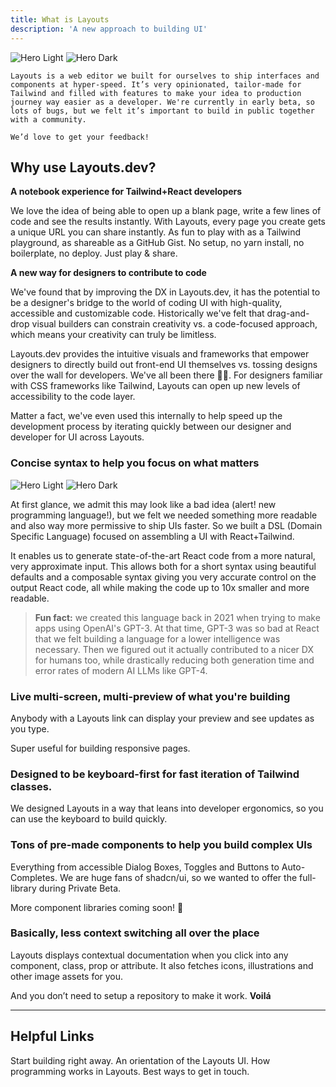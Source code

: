 ```yaml
---
title: What is Layouts
description: 'A new approach to building UI'
---
```


<img
  className="block dark:hidden"
  src="/images/hero-graphic-UI.svg"
  alt="Hero Light"
/>
<img
  className="hidden dark:block"
  src="/images/hero-graphic-UI.svg"
  alt="Hero Dark"
/>

    Layouts is a web editor we built for ourselves to ship interfaces and components at hyper-speed. It’s very opinionated, tailor-made for Tailwind and filled with features to make your idea to production journey way easier as a developer. We're currently in early beta, so lots of bugs, but we felt it’s important to build in public together with a community. 
    
    We’d love to get your feedback!

## Why use Layouts.dev?

**A notebook experience for Tailwind+React developers**

We love the idea of being able to open up a blank page, write a few lines of code and see the results instantly. 
With Layouts, every page you create gets a unique URL you can share instantly.
As fun to play with as a Tailwind playground, as shareable as a GitHub Gist.
No setup, no yarn install, no boilerplate, no deploy. Just play & share.

**A new way for designers to contribute to code**

We've found that by improving the DX in Layouts.dev, it has the potential to be a designer's bridge to the world of coding UI with high-quality, accessible and customizable code. Historically we've felt that drag-and-drop visual builders can constrain creativity vs. a code-focused approach, which means your creativity can truly be limitless.

Layouts.dev provides the intuitive visuals and frameworks that empower designers to directly build out front-end UI themselves vs. tossing designs over the wall for developers. We've all been there 😮‍💨. For designers familiar with CSS frameworks like Tailwind, Layouts can open up new levels of accessibility to the code layer.

Matter a fact, we've even used this internally to help speed up the development process by iterating quickly between our designer and developer for UI across Layouts. 

### Concise syntax to help you focus on what matters
<img
  className="block dark:hidden"
  src="/images/syntax_graphic.svg"
  alt="Hero Light"
/>
<img
  className="hidden dark:block"
  src="/images/syntax_graphic.svg"
  alt="Hero Dark"
/>

At first glance, we admit this may look like a bad idea (alert! new programming language!), but we felt we needed something more readable and also way more permissive to ship UIs faster. So we built a DSL (Domain Specific Language) focused on assembling a UI with React+Tailwind.

It enables us to generate state-of-the-art React code from a more natural, very approximate input. This allows both for a short syntax using beautiful defaults and a composable syntax giving you very accurate control on the output React code, all while making the code up to 10x smaller and more readable.

>**Fun fact:** we created this language back in 2021 when trying to make apps using OpenAI's GPT-3. At that time, GPT-3 was so bad at React that we felt building a language for a lower intelligence was necessary. Then we figured out it actually contributed to a nicer DX for humans too, while drastically reducing both generation time and error rates of modern AI LLMs like GPT-4.

### Live multi-screen, multi-preview of what you're building

Anybody with a Layouts link can display your preview and see updates as you type.

Super useful for building responsive pages.

### Designed to be keyboard-first for fast iteration of Tailwind classes.

We designed Layouts in a way that leans into developer ergonomics, so you can use the keyboard to build quickly. 

### Tons of pre-made components to help you build complex UIs

Everything from accessible Dialog Boxes, Toggles and Buttons to Auto-Completes. We are huge fans of shadcn/ui, so we wanted to offer the full-library during Private Beta.

More component libraries coming soon! 🎉

### Basically, less context switching all over the place

Layouts displays contextual documentation when you click into any component, class, prop or attribute. It also fetches icons, illustrations and other image assets for you.

And you don’t need to setup a repository to make it work. **Voilá**

---
## Helpful Links

<CardGroup cols={2}>
  <Card title="Quickstart" icon="rocket" href="/essentials/introduction">
    Start building right away.
  </Card>
  <Card title="The UI" icon="display" href="/essentials/editor">
    An orientation of the Layouts UI.
  </Card>
  <Card title="The syntax" icon="code" href="/essentials/The syntax">
    How programming works in Layouts.
  </Card>
  <Card title="Help & support" icon="question" href="/essentials/help">
    Best ways to get in touch.
  </Card>
</CardGroup>

